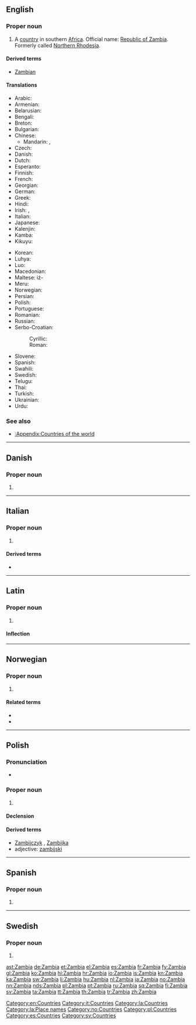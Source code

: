 {{also|Zámbia|Zâmbia}}
==English==

===Proper noun===
{{en-proper noun}}

# A [[country]] in southern [[Africa]]. Official name: [[Republic of Zambia]]. Formerly called [[Northern Rhodesia]].

====Derived terms====
* [[Zambian]]

====Translations====
{{trans-top|country in Southern Africa}}
* Arabic: {{t+|ar|زامبيا|f|tr=zámbiya}}
* Armenian: {{t-|hy|Զամբիա|tr=Zambia}}
* Belarusian: {{t-|be|Замбія|f|tr=Zámbija|xs=Belarusian}}
* Bengali: {{t-|bn|জাম্বিয়া}}
* Breton: {{t|br|Zambia}}
* Bulgarian: {{t-|bg|Замбия|f|tr=Zámbija}}
* Chinese:
** Mandarin: {{t-|cmn|贊比亞|sc=Hani}}, {{t-|cmn|赞比亚|tr=Zànbǐyà|sc=Hani}}
* Czech: {{t-|cs|Zambie|f}}
* Danish: {{t-|da|Zambia}}
* Dutch: {{t+|nl|Zambia}}
* Esperanto: {{t-|eo|Zambio|xs=Esperanto}}
* Finnish: {{t+|fi|Sambia}}
* French: {{t+|fr|Zambie|f}}
* Georgian: {{t|ka|ზამბია|sc=Geor|xs=Georgian}}
* German: {{t+|de|Sambia}}
* Greek: {{t+|el|Ζάμπια|f|tr=Zámbia}}
* Hindi: {{t|hi|ज़ाम्बिया|tr=zāmbiyā|xs=Hindi}}
* Irish: {{t|ga|Saimbia|alt=An tSaimbia|f}}, {{t|ga|Poblacht na Saimbia|f}}
* Italian: {{t-|it|Zambia|m}}
* Japanese: {{t-|ja|ザンビア|tr=Zanbia}}
* Kalenjin: {{tø|kln|Zambia}}
* Kamba: {{tø|kam|Zambia}}
* Kikuyu: {{tø|ki|Zambia}}
{{trans-mid}}
* Korean: {{t+|ko|잠비아|tr=Jambia|sc=Hang}}
* Luhya: {{tø|luy|Zambia}}
* Luo: {{tø|luo|Zambia}}
* Macedonian: {{t|mk|Замбија|f|tr=Zámbija}}
* Maltese: iż-{{t|mt|Żambja}}
* Meru: {{tø|mer|Zambia}}
* Norwegian: {{t+|no|Zambia}}
* Persian: {{t-|fa|زامبیا|xs=Persian}}
* Polish: {{t+|pl|Zambia|f}}
* Portuguese: {{t+|pt|Zâmbia|f}}
* Romanian: {{t-|ro|Zambia|f}}
* Russian: {{t+|ru|Замбия|f|tr=Zámbija}}
* Serbo-Croatian:
*: Cyrillic: {{t|sh|Замбија|f}}
*: Roman: {{t|sh|Zambija|f}}
* Slovene: {{t+|sl|Zambija|f}}
* Spanish: {{t+|es|Zambia|f}}
* Swahili: {{t+|sw|Zambia|xs=Swahili}}
* Swedish: {{t+|sv|Zambia}}
* Telugu: {{t+|te|జాంబియా}}
* Thai: {{t|th|แซมเบีย|tr=saem-bia}}
* Turkish: {{t|tr|Zambiya}}
* Ukrainian: {{t+|uk|Замбія|f|tr=Zámbija|xs=Ukrainian}}
* Urdu: {{t-|ur|زامبیا|tr=zāmbiyā|xs=Urdu}}
{{trans-bottom}}

===See also===
* [[:Appendix:Countries of the world]]

[[Category:en:Countries]]

----

==Danish==

===Proper noun===
{{head|da|proper noun}}

# {{l|en|Zambia}}

----

==Italian==
{{wikipedia|lang=it}}

===Proper noun===
{{it-proper noun|g=m}}

# {{l|en|Zambia}}

====Derived terms====
* {{l|it|zambiano}}

[[Category:it:Countries]]

----

==Latin==
{{wikipedia|lang=la}}

===Proper noun===
{{la-proper noun|Zambia|Zambiae|Zambiae|f|first}}

# {{l|en|Zambia}}

====Inflection====
{{la-decl-1st-loc|Zambi}}

[[Category:la:Countries]]
[[Category:la:Place names]]

----

==Norwegian==

===Proper noun===
{{no-proper noun}}

# {{l|en|Zambia}}

====Related terms====
* {{l|en|zambier}}
* {{l|en|zambisk}}

[[Category:no:Countries]]

----

==Polish==

===Pronunciation===
* {{IPA|/ˈz̪ambja/|lang=pl}}

===Proper noun===
{{head|pl|proper noun|g=f}}

# {{l|en|Zambia}}

====Declension====
{{pl-decl-noun-sing
|Zambia
|Zambii
|Zambii
|Zambię
|Zambią
|Zambii
|Zambio
}}

====Derived terms====
* [[Zambijczyk]] {{m}}, [[Zambijka]] {{f}}
* adjective: [[zambijski]]

[[Category:pl:Countries]]

----

==Spanish==
{{wikipedia|lang=es}}

===Proper noun===
{{es-proper noun|f}}

# {{l|en|Zambia}}

[[Category:es:Countries]]

----

==Swedish==

===Proper noun===
{{head|sv|proper noun}}

# {{l|en|Zambia}}

[[Category:sv:Countries]]

[[ast:Zambia]]
[[de:Zambia]]
[[et:Zambia]]
[[el:Zambia]]
[[es:Zambia]]
[[fr:Zambia]]
[[fy:Zambia]]
[[gl:Zambia]]
[[ko:Zambia]]
[[hi:Zambia]]
[[hr:Zambia]]
[[io:Zambia]]
[[is:Zambia]]
[[kn:Zambia]]
[[ka:Zambia]]
[[sw:Zambia]]
[[li:Zambia]]
[[hu:Zambia]]
[[nl:Zambia]]
[[ja:Zambia]]
[[no:Zambia]]
[[nn:Zambia]]
[[nds:Zambia]]
[[pl:Zambia]]
[[pt:Zambia]]
[[ru:Zambia]]
[[sq:Zambia]]
[[fi:Zambia]]
[[sv:Zambia]]
[[ta:Zambia]]
[[tt:Zambia]]
[[th:Zambia]]
[[tr:Zambia]]
[[zh:Zambia]]